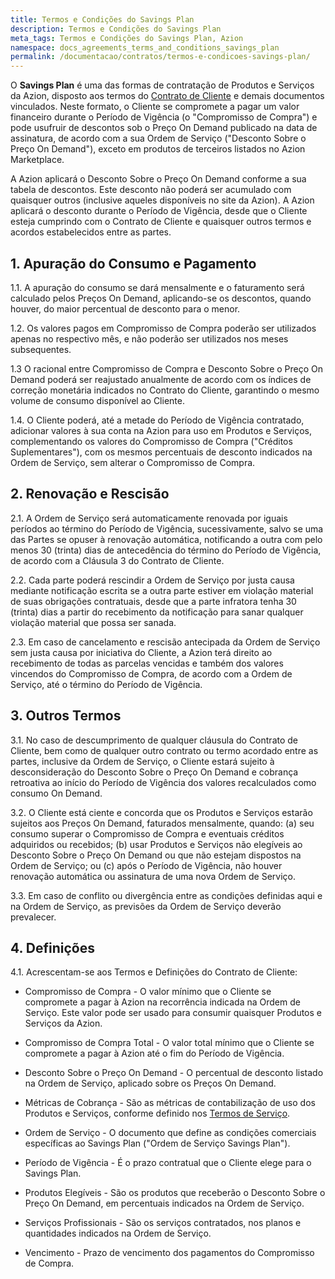 ```yaml
---
title: Termos e Condições do Savings Plan
description: Termos e Condições do Savings Plan
meta_tags: Termos e Condições do Savings Plan, Azion
namespace: docs_agreements_terms_and_conditions_savings_plan
permalink: /documentacao/contratos/termos-e-condicoes-savings-plan/
---
```


O **Savings Plan** é uma das formas de contratação de Produtos e Serviços da Azion, disposto aos termos do [Contrato de Cliente](/pt-br/documentacao/contratos/contrato-de-cliente/) e demais documentos vinculados. Neste formato, o Cliente se compromete a pagar um valor financeiro durante o Período de Vigência (o "Compromisso de Compra") e pode usufruir de descontos sob o Preço On Demand publicado na data de assinatura, de acordo com a sua Ordem de Serviço ("Desconto Sobre o Preço On Demand"), exceto em produtos de terceiros listados no Azion Marketplace.

A Azion aplicará o Desconto Sobre o Preço On Demand conforme a sua tabela de descontos. Este desconto não poderá ser acumulado com quaisquer outros (inclusive aqueles disponíveis no site da Azion). A Azion aplicará o desconto durante o Período de Vigência, desde que o Cliente esteja cumprindo com o Contrato de Cliente e quaisquer outros termos e acordos estabelecidos entre as partes.

## 1. Apuração do Consumo e Pagamento

1.1. A apuração do consumo se dará mensalmente e o faturamento será calculado pelos Preços On Demand, aplicando-se os descontos, quando houver, do maior percentual de desconto para o menor.

1.2. Os valores pagos em Compromisso de Compra poderão ser utilizados apenas no respectivo mês, e não poderão ser utilizados nos meses subsequentes.

1.3 O racional entre Compromisso de Compra e Desconto Sobre o Preço On Demand poderá ser reajustado anualmente de acordo com os índices de correção monetária indicados no Contrato do Cliente, garantindo o mesmo volume de consumo disponível ao Cliente.

1.4. O Cliente poderá, até a metade do Período de Vigência contratado, adicionar valores à sua conta na Azion para uso em Produtos e Serviços, complementando os valores do Compromisso de Compra ("Créditos Suplementares"), com os mesmos percentuais de desconto indicados na Ordem de Serviço, sem alterar o Compromisso de Compra.

## 2. Renovação e Rescisão

2.1. A Ordem de Serviço será automaticamente renovada por iguais períodos ao término do Período de Vigência, sucessivamente, salvo se uma das Partes se opuser à renovação automática, notificando a outra com pelo menos 30 (trinta) dias de antecedência do término do Período de Vigência, de acordo com a Cláusula 3 do Contrato de Cliente.

2.2. Cada parte poderá rescindir a Ordem de Serviço por justa causa mediante notificação escrita se a outra parte estiver em violação material de suas obrigações contratuais, desde que a parte infratora tenha 30 (trinta) dias a partir do recebimento da notificação para sanar qualquer violação material que possa ser sanada.

2.3. Em caso de cancelamento e rescisão antecipada da Ordem de Serviço sem justa causa por iniciativa do Cliente, a Azion terá direito ao recebimento de todas as parcelas vencidas e também dos valores vincendos do Compromisso de Compra, de acordo com a Ordem de Serviço, até o término do Período de Vigência.

## 3. Outros Termos

3.1. No caso de descumprimento de qualquer cláusula do Contrato de Cliente, bem como de qualquer outro contrato ou termo acordado entre as partes, inclusive da Ordem de Serviço, o Cliente estará sujeito à desconsideração do Desconto Sobre o Preço On Demand e cobrança retroativa ao início do Período de Vigência dos valores recalculados como consumo On Demand.

3.2. O Cliente está ciente e concorda que os Produtos e Serviços estarão sujeitos aos Preços On Demand, faturados mensalmente, quando: (a) seu consumo superar o Compromisso de Compra e eventuais créditos adquiridos ou recebidos; (b) usar Produtos e Serviços não elegíveis ao Desconto Sobre o Preço On Demand ou que não estejam dispostos na Ordem de Serviço; ou (c) após o Período de Vigência, não houver renovação automática ou assinatura de uma nova Ordem de Serviço.

3.3. Em caso de conflito ou divergência entre as condições definidas aqui e na Ordem de Serviço, as previsões da Ordem de Serviço deverão prevalecer.

## 4. Definições

4.1. Acrescentam-se aos Termos e Definições do Contrato de Cliente:

- Compromisso de Compra - O valor mínimo que o Cliente se compromete a pagar à Azion na recorrência indicada na Ordem de Serviço. Este valor pode ser usado para consumir quaisquer Produtos e Serviços da Azion.

- Compromisso de Compra Total - O valor total mínimo que o Cliente se compromete a pagar à Azion até o fim do Período de Vigência.

- Desconto Sobre o Preço On Demand - O percentual de desconto listado na Ordem de Serviço, aplicado sobre os Preços On Demand.

- Métricas de Cobrança - São as métricas de contabilização de uso dos Produtos e Serviços, conforme definido nos [Termos de Serviço](/pt-br/documentacao/contratos/tds/).

- Ordem de Serviço - O documento que define as condições comerciais específicas ao Savings Plan ("Ordem de Serviço Savings Plan").

- Período de Vigência - É o prazo contratual que o Cliente elege para o Savings Plan.

- Produtos Elegíveis - São os produtos que receberão o Desconto Sobre o Preço On Demand, em percentuais indicados na Ordem de Serviço.

- Serviços Profissionais - São os serviços contratados, nos planos e quantidades indicados na Ordem de Serviço.

- Vencimento - Prazo de vencimento dos pagamentos do Compromisso de Compra.
